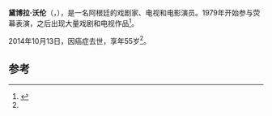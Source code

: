'''黛博拉·沃伦'''（{{lang|en|Deborah Warren}}，{{bd|1959年||2014年|10月13日|catIdx=Warren}}），是一名阿根廷的戏剧家、电视和电影演员。1979年开始参与荧幕表演，之后出现大量戏剧和电视作品<ref name=losandres>{{cite news |first= |last= |title=Murió la actriz Déborah Warren |url=http://www.losandes.com.ar/article/murio-la-actriz-deborah-warren-814920 |work=[[Los_Andes_(Mendoza)|Los Andes (Mendoza)]] |date=2014-10-14 |accessdate=2014-11-09 |archive-date=2017-09-23 |archive-url=https://web.archive.org/web/20170923095732/http://www.losandes.com.ar/article/murio-la-actriz-deborah-warren-814920 |dead-url=no }}</ref>。

2014年10月13日，因癌症去世，享年55岁<ref name=losandres/>。

==参考==
{{reflist}}

{{阿根廷小作品}}
{{DEFAULTSORT:Warren, Deborah}}